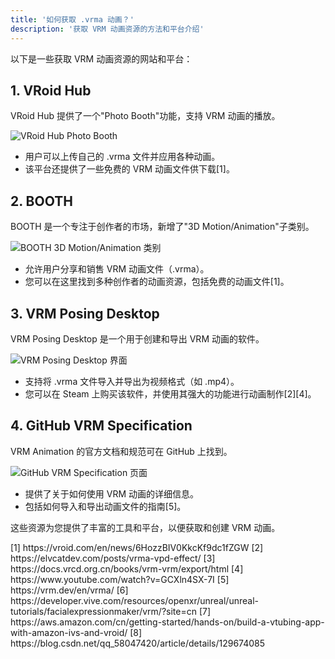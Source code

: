 ```yaml
---
title: '如何获取 .vrma 动画？'
description: '获取 VRM 动画资源的方法和平台介绍'
---
```


以下是一些获取 VRM 动画资源的网站和平台：

## 1. VRoid Hub

VRoid Hub 提供了一个"Photo Booth"功能，支持 VRM 动画的播放。

<Frame>
  <img src="https://cdn.nlark.com/yuque/0/2024/png/85418/1729957012345-abcd1234-5678-4321-9876-1234567890ab.png" alt="VRoid Hub Photo Booth" />
</Frame>

- 用户可以上传自己的 .vrma 文件并应用各种动画。
- 该平台还提供了一些免费的 VRM 动画文件供下载[1]。

## 2. BOOTH

BOOTH 是一个专注于创作者的市场，新增了"3D Motion/Animation"子类别。

<Frame>
  <img src="https://cdn.nlark.com/yuque/0/2024/png/85418/1729957123456-efgh5678-9012-3456-7890-abcdefghijkl.png" alt="BOOTH 3D Motion/Animation 类别" />
</Frame>

- 允许用户分享和销售 VRM 动画文件（.vrma）。
- 您可以在这里找到多种创作者的动画资源，包括免费的动画文件[1]。

## 3. VRM Posing Desktop

VRM Posing Desktop 是一个用于创建和导出 VRM 动画的软件。

<Frame>
  <img src="https://cdn.nlark.com/yuque/0/2024/png/85418/1729957234567-ijkl9012-3456-7890-1234-mnopqrstuvwx.png" alt="VRM Posing Desktop 界面" />
</Frame>

- 支持将 .vrma 文件导入并导出为视频格式（如 .mp4）。
- 您可以在 Steam 上购买该软件，并使用其强大的功能进行动画制作[2][4]。

## 4. GitHub VRM Specification

VRM Animation 的官方文档和规范可在 GitHub 上找到。

<Frame>
  <img src="https://cdn.nlark.com/yuque/0/2024/png/85418/1729957345678-mnop3456-7890-1234-5678-yzabcdefghij.png" alt="GitHub VRM Specification 页面" />
</Frame>

- 提供了关于如何使用 VRM 动画的详细信息。
- 包括如何导入和导出动画文件的指南[5]。

这些资源为您提供了丰富的工具和平台，以便获取和创建 VRM 动画。

<Accordion title="参考资料">
  [1] https://vroid.com/en/news/6HozzBIV0KkcKf9dc1fZGW  
  [2] https://elvcatdev.com/posts/vrma-vpd-effect/  
  [3] https://docs.vrcd.org.cn/books/vrm-vrm/export/html  
  [4] https://www.youtube.com/watch?v=GCXln4SX-7I  
  [5] https://vrm.dev/en/vrma/  
  [6] https://developer.vive.com/resources/openxr/unreal/unreal-tutorials/facialexpressionmaker/vrm/?site=cn  
  [7] https://aws.amazon.com/cn/getting-started/hands-on/build-a-vtubing-app-with-amazon-ivs-and-vroid/  
  [8] https://blog.csdn.net/qq_58047420/article/details/129674085
</Accordion>
